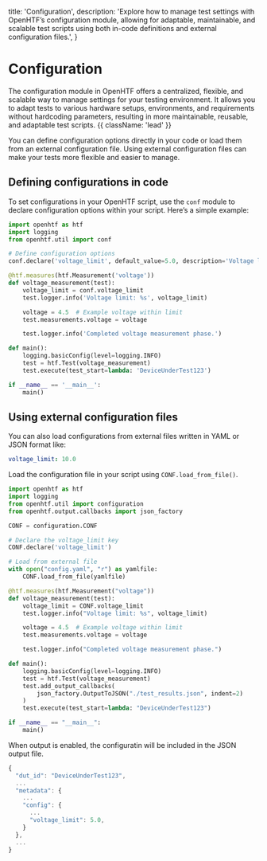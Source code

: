   title: 'Configuration',
  description:
    'Explore how to manage test settings with OpenHTF’s configuration module, allowing for adaptable, maintainable, and scalable test scripts using both in-code definitions and external configuration files.',
}

# Configuration

The configuration module in OpenHTF offers a centralized, flexible, and scalable way to manage settings for your testing environment. It allows you to adapt tests to various hardware setups, environments, and requirements without hardcoding parameters, resulting in more maintainable, reusable, and adaptable test scripts. {{ className: 'lead' }}

You can define configuration options directly in your code or load them from an external configuration file. Using external configuration files can make your tests more flexible and easier to manage.

## Defining configurations in code

To set configurations in your OpenHTF script, use the `conf` module to declare configuration options within your script. Here’s a simple example:

```python {{ title: 'main.py' }}
import openhtf as htf
import logging
from openhtf.util import conf

# Define configuration options
conf.declare('voltage_limit', default_value=5.0, description='Voltage limit for the test')

@htf.measures(htf.Measurement('voltage'))
def voltage_measurement(test):
    voltage_limit = conf.voltage_limit
    test.logger.info('Voltage limit: %s', voltage_limit)

    voltage = 4.5  # Example voltage within limit
    test.measurements.voltage = voltage

    test.logger.info('Completed voltage measurement phase.')

def main():
    logging.basicConfig(level=logging.INFO)
    test = htf.Test(voltage_measurement)
    test.execute(test_start=lambda: 'DeviceUnderTest123')

if __name__ == '__main__':
    main()
```

## Using external configuration files

You can also load configurations from external files written in YAML or JSON format like:

```yaml {{ title: 'config.yaml' }}
voltage_limit: 10.0
```

Load the configuration file in your script using `CONF.load_from_file()`.

```python {{ title: 'main.py' }}
import openhtf as htf
import logging
from openhtf.util import configuration
from openhtf.output.callbacks import json_factory

CONF = configuration.CONF

# Declare the voltage_limit key
CONF.declare('voltage_limit')

# Load from external file
with open("config.yaml", "r") as yamlfile:
    CONF.load_from_file(yamlfile)

@htf.measures(htf.Measurement("voltage"))
def voltage_measurement(test):
    voltage_limit = CONF.voltage_limit
    test.logger.info("Voltage limit: %s", voltage_limit)

    voltage = 4.5  # Example voltage within limit
    test.measurements.voltage = voltage

    test.logger.info("Completed voltage measurement phase.")

def main():
    logging.basicConfig(level=logging.INFO)
    test = htf.Test(voltage_measurement)
    test.add_output_callbacks(
        json_factory.OutputToJSON("./test_results.json", indent=2)
    )
    test.execute(test_start=lambda: "DeviceUnderTest123")

if __name__ == "__main__":
    main()
```

When output is enabled, the configuratin will be included in the JSON output file.

```javascript {{ title: 'test_results.json' }}
{
  "dut_id": "DeviceUnderTest123",
  ...
  "metadata": {
    ...
    "config": {
      ...
      "voltage_limit": 5.0,
    }
  },
  ...
}
```
